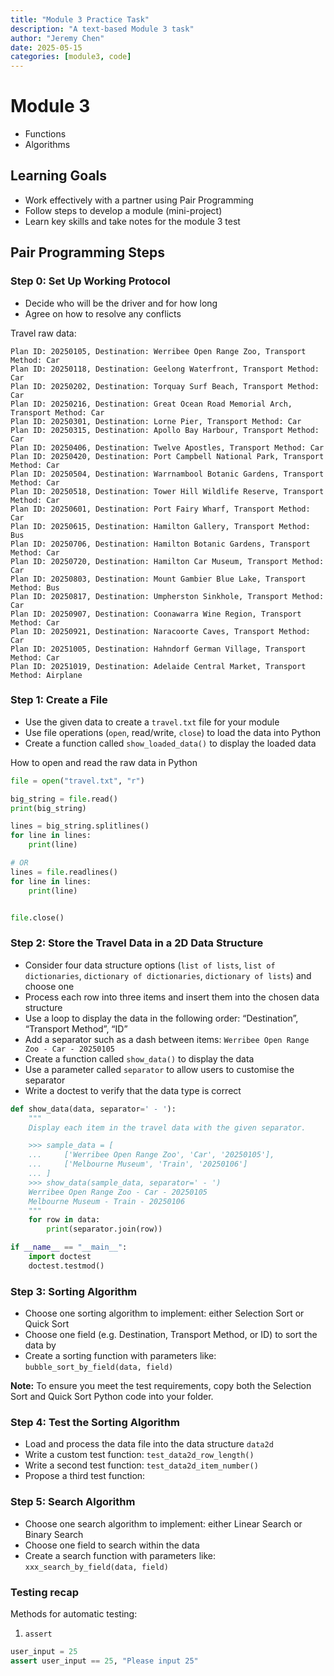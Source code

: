 ```yaml
---
title: "Module 3 Practice Task"
description: "A text-based Module 3 task"
author: "Jeremy Chen"
date: 2025-05-15
categories: [module3, code]
---
```


# Module 3

- Functions
- Algorithms

## Learning Goals

- Work effectively with a partner using Pair Programming
- Follow steps to develop a module (mini-project)
- Learn key skills and take notes for the module 3 test

## Pair Programming Steps

### Step 0: Set Up Working Protocol

- Decide who will be the driver and for how long
- Agree on how to resolve any conflicts

Travel raw data:

```
Plan ID: 20250105, Destination: Werribee Open Range Zoo, Transport Method: Car
Plan ID: 20250118, Destination: Geelong Waterfront, Transport Method: Car
Plan ID: 20250202, Destination: Torquay Surf Beach, Transport Method: Car
Plan ID: 20250216, Destination: Great Ocean Road Memorial Arch, Transport Method: Car
Plan ID: 20250301, Destination: Lorne Pier, Transport Method: Car
Plan ID: 20250315, Destination: Apollo Bay Harbour, Transport Method: Car
Plan ID: 20250406, Destination: Twelve Apostles, Transport Method: Car
Plan ID: 20250420, Destination: Port Campbell National Park, Transport Method: Car
Plan ID: 20250504, Destination: Warrnambool Botanic Gardens, Transport Method: Car
Plan ID: 20250518, Destination: Tower Hill Wildlife Reserve, Transport Method: Car
Plan ID: 20250601, Destination: Port Fairy Wharf, Transport Method: Car
Plan ID: 20250615, Destination: Hamilton Gallery, Transport Method: Bus
Plan ID: 20250706, Destination: Hamilton Botanic Gardens, Transport Method: Car
Plan ID: 20250720, Destination: Hamilton Car Museum, Transport Method: Car
Plan ID: 20250803, Destination: Mount Gambier Blue Lake, Transport Method: Bus
Plan ID: 20250817, Destination: Umpherston Sinkhole, Transport Method: Car
Plan ID: 20250907, Destination: Coonawarra Wine Region, Transport Method: Car
Plan ID: 20250921, Destination: Naracoorte Caves, Transport Method: Car
Plan ID: 20251005, Destination: Hahndorf German Village, Transport Method: Car
Plan ID: 20251019, Destination: Adelaide Central Market, Transport Method: Airplane
```


### Step 1: Create a File

- Use the given data to create a `travel.txt` file for your module
- Use file operations (`open`, read/write, `close`) to load the data into Python
- Create a function called `show_loaded_data()` to display the loaded data

How to open and read the raw data in Python

```python
file = open("travel.txt", "r")

big_string = file.read()
print(big_string)

lines = big_string.splitlines()
for line in lines:
    print(line)

# OR
lines = file.readlines()
for line in lines:
    print(line)


file.close()
```

### Step 2: Store the Travel Data in a 2D Data Structure

- Consider four data structure options (`list of lists`, `list of dictionaries`, `dictionary of dictionaries`, `dictionary of lists`) and choose one
- Process each row into three items and insert them into the chosen data structure
- Use a loop to display the data in the following order: "Destination", "Transport Method", "ID"
- Add a separator such as a dash between items: `Werribee Open Range Zoo - Car - 20250105`
- Create a function called `show_data()` to display the data
- Use a parameter called `separator` to allow users to customise the separator
- Write a doctest to verify that the data type is correct


```python
def show_data(data, separator=' - '):
    """
    Display each item in the travel data with the given separator.

    >>> sample_data = [
    ...     ['Werribee Open Range Zoo', 'Car', '20250105'],
    ...     ['Melbourne Museum', 'Train', '20250106']
    ... ]
    >>> show_data(sample_data, separator=' - ')
    Werribee Open Range Zoo - Car - 20250105
    Melbourne Museum - Train - 20250106
    """
    for row in data:
        print(separator.join(row))

if __name__ == "__main__":
    import doctest
    doctest.testmod()
```


### Step 3: Sorting Algorithm

- Choose one sorting algorithm to implement: either Selection Sort or Quick Sort
- Choose one field (e.g. Destination, Transport Method, or ID) to sort the data by
- Create a sorting function with parameters like: `bubble_sort_by_field(data, field)`

**Note:** To ensure you meet the test requirements, copy both the Selection Sort and Quick Sort Python code into your folder.


### Step 4: Test the Sorting Algorithm

- Load and process the data file into the data structure `data2d`
- Write a custom test function: `test_data2d_row_length()`
- Write a second test function: `test_data2d_item_number()`
- Propose a third test function:

### Step 5: Search Algorithm

- Choose one search algorithm to implement: either Linear Search or Binary Search
- Choose one field to search within the data
- Create a search function with parameters like: `xxx_search_by_field(data, field)`


### Testing recap

Methods for automatic testing:

1. `assert`

```python
user_input = 25
assert user_input == 25, "Please input 25"
```